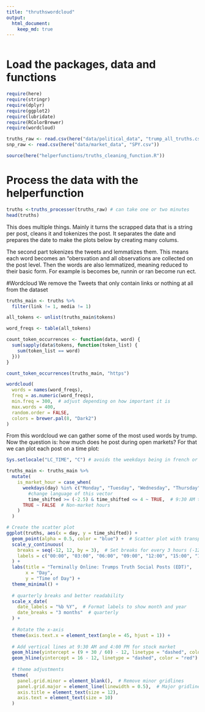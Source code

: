 ```yaml
---
title: "thruthswordcloud"
output:
  html_document:
    keep_md: true
---
```

```r

```

# Load the packages, data and functions
```r
require(here)
require(stringr)
require(dplyr)
require(ggplot2)
require(lubridate)
require(RColorBrewer)
require(wordcloud)

truths_raw <- read.csv(here("data/political_data", "trump_all_truths.csv"))
snp_raw <- read.csv(here("data/market_data", "SPY.csv"))

source(here("helperfunctions/truths_cleaning_function.R"))
```

# Process the data with the helperfunction
```r
truths <-truths_processer(truths_raw) # can take one or two minutes
head(truths)
```
This does multiple things. Mainly it turns the scrapped data that is a string per post, cleans it and tokenizes the post. It separates the date and prepares the date to make the plots below by creating many colums.

The second part tokenizes the tweets and lemmatizes them. This means each word becomes an "obersvation and all observations are collected on the post level. Then the words are also lemmatized, meaning reduced to their basic form. For example is becomes be, runnin or ran become run ect.


#Wordcloud
We remove the Tweets that only contain links or nothing at all from the dataset
```r
truths_main <- truths %>%
  filter(link != 1, media != 1)
```




```r
all_tokens <- unlist(truths_main$tokens)

word_freqs <- table(all_tokens)
```

```r
count_token_occurrences <- function(data, word) {
  sum(sapply(data$tokens, function(token_list) {
    sum(token_list == word)
  }))
}
```

```r
count_token_occurrences(truths_main, "https")

```


```r
wordcloud(
  words = names(word_freqs),
  freq = as.numeric(word_freqs),
  min.freq = 300,  # adjust depending on how important it is
  max.words = 400,
  random.order = FALSE,
  colors = brewer.pal(8, "Dark2")
)

```

From this wordcloud we can gather some of the most used words by trump. Now the question is: how much does he post during open markets? For that we can plot each post on a time plot:

```r
Sys.setlocale("LC_TIME", "C") # avoids the weekdays being in french or german -> forces english

truths_main <- truths_main %>%
  mutate(
    is_market_hour = case_when(
      weekdays(day) %in% c("Monday", "Tuesday", "Wednesday", "Thursday", "Friday") & ### Important if you use a different locale you need to 
        #change language of this vector
        time_shifted >= (-2.5) & time_shifted <= 4 ~ TRUE,  # 9:30 AM to 4:00 PM
      TRUE ~ FALSE  # Non-market hours
    )
  )
```


```r
# Create the scatter plot
ggplot(truths, aes(x = day, y = time_shifted)) +
  geom_point(alpha = 0.5, color = "blue") +  # Scatter plot with transparency to handle overplotting
  scale_y_continuous(
    breaks = seq(-12, 12, by = 3),  # Set breaks for every 3 hours (-12, -9, -6, ..., 12)
    labels = c("00:00", "03:00", "06:00", "09:00", "12:00", "15:00", "18:00", "21:00", "24:00")  # 24-hour format labels
  ) +
  labs(title = "Terminally Online: Trumps Truth Social Posts (EDT)",
       x = "Day",
       y = "Time of Day") +
  theme_minimal() +
  
  # quarterly breaks and better readability
  scale_x_date(
    date_labels = "%b %Y",  # Format labels to show month and year
    date_breaks = "3 months"  # quarterly
  ) +
  
  # Rotate the x-axis
  theme(axis.text.x = element_text(angle = 45, hjust = 1)) +
  
  # Add vertical lines at 9:30 AM and 4:00 PM for stock market
  geom_hline(yintercept = (9 + 30 / 60) - 12, linetype = "dashed", color = "red") + 
  geom_hline(yintercept = 16 - 12, linetype = "dashed", color = "red") +   
  
  # theme adjustments
  theme(
    panel.grid.minor = element_blank(),  # Remove minor gridlines
    panel.grid.major = element_line(linewidth = 0.5),  # Major gridlines
    axis.title = element_text(size = 12),
    axis.text = element_text(size = 10)
  )
```







